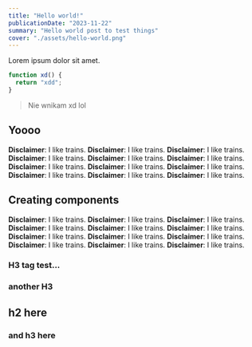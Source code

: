 ```yaml
---
title: "Hello world!"
publicationDate: "2023-11-22"
summary: "Hello world post to test things"
cover: "./assets/hello-world.png"
---
```



Lorem ipsum dolor sit amet.

```javascript
function xd() {
  return "xdd";
}
```

> Nie wnikam xd lol

## Yoooo

<Alert type="alert">**Disclaimer**: I like trains.</Alert>
<Alert type="info">**Disclaimer**: I like trains.</Alert>
<Alert>**Disclaimer**: I like trains.</Alert>
<Alert type="alert">**Disclaimer**: I like trains.</Alert>
<Alert type="info">**Disclaimer**: I like trains.</Alert>
<Alert>**Disclaimer**: I like trains.</Alert>
<Alert type="alert">**Disclaimer**: I like trains.</Alert>
<Alert type="info">**Disclaimer**: I like trains.</Alert>
<Alert>**Disclaimer**: I like trains.</Alert>
<Alert type="alert">**Disclaimer**: I like trains.</Alert>
<Alert type="info">**Disclaimer**: I like trains.</Alert>
<Alert>**Disclaimer**: I like trains.</Alert>

## Creating components

<Alert type="alert">**Disclaimer**: I like trains.</Alert>
<Alert type="info">**Disclaimer**: I like trains.</Alert>
<Alert>**Disclaimer**: I like trains.</Alert>
<Alert type="alert">**Disclaimer**: I like trains.</Alert>
<Alert type="info">**Disclaimer**: I like trains.</Alert>
<Alert>**Disclaimer**: I like trains.</Alert>
<Alert type="alert">**Disclaimer**: I like trains.</Alert>
<Alert type="info">**Disclaimer**: I like trains.</Alert>
<Alert>**Disclaimer**: I like trains.</Alert>
<Alert type="alert">**Disclaimer**: I like trains.</Alert>
<Alert type="info">**Disclaimer**: I like trains.</Alert>
<Alert>**Disclaimer**: I like trains.</Alert>

### H3 tag test...

### another H3

## h2 here

### and h3 here
